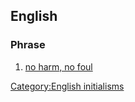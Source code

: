 ==English==

===Phrase===
{{en-phrase}}

# {{lb|en|Internet}} [[no harm, no foul]]

[[Category:English initialisms]]